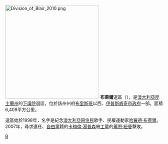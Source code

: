 [[File:Division_of_Blair_2010.png|300px]]
'''布萊爾'''選區（{{lang-en|Division of Blair}}），是[[澳大利亞|澳大利亞]][[昆士蘭州|昆士蘭州]]的[[澳大利亞下議院|下議院]]選區，位於該州州府[[布里斯班|布里斯班]]以西、[[伊普斯威奇市政府|伊普斯威奇市政府]]一部。面積6,409平方公里。

選區始於1998年，名字是紀念[[澳大利亞原住民|澳大利亞原住民]]歌手、民權運動家[[哈羅德·布萊爾|哈羅德·布萊爾]]。2007年，尋求連任、[[澳大利亞自由黨|自由黨]]籍的[[卡梅倫·湯普森|卡梅倫·湯普森]]被[[澳大利亞工黨|工黨]]的[[蕭恩·紐曼|蕭恩·紐曼]]擊敗。
[[Category:澳大利亞國會選區|B]]